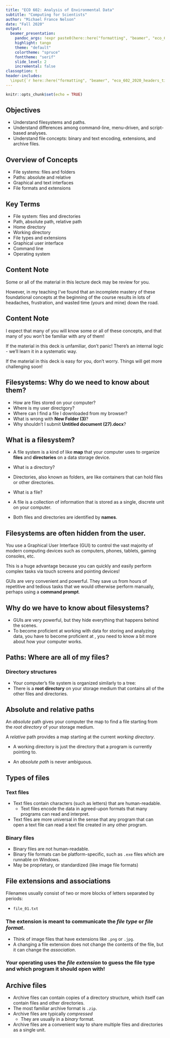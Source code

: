 ```yaml
---
title: "ECO 602: Analysis of Environmental Data"
subtitle: "Computing for Scientists"
author: "Michael France Nelson"
date: "Fall 2020"
output:
  beamer_presentation:
    pandoc_args: !expr paste0(here::here("formatting", "beamer", "eco_602_2020_beamer.yaml"))
    highlight: tango
    theme: "default"
    colortheme: "spruce"
    fonttheme: "serif"
    slide_level: 2
    incremental: false
classoption: t
header-includes:
  \input{`r here::here("formatting", "beamer", "eco_602_2020_headers_tikz.tex")`}
---
```


```r
knitr::opts_chunk$set(echo = TRUE)
```

## Objectives

\vfill

- Understand filesystems and paths.
- Understand differences among command-line, menu-driven, and script-based analyses.
- Understand file concepts: binary and text encoding, extensions, and archive files.



## Overview of Concepts

- File systems: files and folders
- Paths: absolute and relative
- Graphical and text interfaces
- File formats and extensions



## Key Terms

- File system: files and directories
- Path, absolute path, relative path
- Home directory
- Working directory
- File types and extensions
- Graphical user interface
- Command line
- Operating system




## Content Note

Some or all of the material in this lecture deck may be review for you.

However, in my teaching I've found that an incomplete mastery of these foundational concepts at the beginning of the course results in lots of headaches, frustration, and wasted time (yours and mine) down the road.




## Content Note

I expect that many of you will know some or all of these concepts, and that many of you won't be familiar with any of them!  

If the material in this deck is unfamiliar, don't panic!  There's an internal logic - we'll learn it in a systematic way.

If the material in this deck is easy for you, don't worry.  Things will get more challenging soon!




## Filesystems: Why do we need to know about them?

- How are files stored on your computer?
- Where is my user directgory?
- Where can I find a file I downloaded from my browser?
- What is wrong with **New Folder (3)**?
- Why shouldn't I submit **Untitled document (27).docx**?




## What is a filesystem?

- A file system is a kind of like **map** that your computer uses to organize **files** and **directories** on a data storage device.

- What is a directory?
 - Directories, also known as folders, are like containers that can hold files or other directories.

- What is a file?
 - A file is a collection of information that is stored as a single, discrete unit on your computer.

- Both files and directories are identified by **names**.





## Filesystems are often hidden from the user.

You use a Graphical User Interface (GUI) to control the vast majority of modern computing devices such as computers, phones, tablets, gaming consoles, etc.

This is a huge advantage because you can quickly and easily perform complex tasks via touch screens and pointing devices!

GUIs are very convenient and powerful.  They save us from hours of repetitive and tedious tasks that we would otherwise perform manually, perhaps using a **command prompt**.





## Why do we have to know about filesystems?

- GUIs are very powerful, but they hide everything that happens behind the scenes.
- To become proficient at working with data for storing and analyzing data, you have to become proficient at , you need to know a bit more about how your computer works.





## Paths: Where are all of my files?


### Directory structures

- Your computer's file system is organized similarly to a tree:
 - There is a **root directory** on your storage medium that contains all of the other files and directories.



## Absolute and relative paths

An *absolute* path gives your computer the map to find a file starting from the *root directory* of your storage medium.

A *relative* path provides a map starting at the current *working directory*.  
  
- A working directory is just the directory that a program is currently pointing to.

- An *absolute path* is never ambiguous.





## Types of files


### Text files
- Text files contain characters (such as letters) that are human-readable.
  - Text files encode the data in agreed-upon formats that many programs can read and interpret.
- Text files are more universal in the sense that any program that can open a text file can read a text file created in any other program.

### Binary files
- Binary files are not human-readable.
- Binary file formats can be platform-specific, such as `.exe` files which are runnable on Windows.
- May be proprietary, or standardized (like image file formats)




## File extensions and associations

Filenames usually consist of two or more blocks of letters separated by periods:

- `file_01.txt`

### The extension is meant to communicate the *file type* or *file format*.

- Think of image files that have extensions like  `.png` or `.jpg`.
- A changing a file extension does not change the contents of the file, but it can change the *association*.

### Your operating uses the *file extension* to guess the file type and which program it should open with!






## Archive files

- Archive files can contain copies of a directory structure, which itself can contain files and other directories.
- The most familiar archive format is `.zip`.
- Archive files are typically *compressed*
  - They are usually in a *binary* format.
- Archive files are a convenient way to share multiple files and directories as a single unit.

